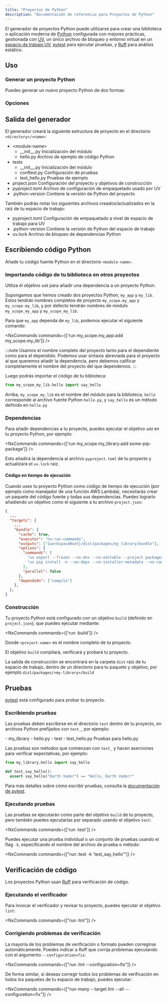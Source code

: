 ```yaml
---
title: "Proyectos de Python"
description: "Documentación de referencia para Proyectos de Python"
---
```





El generador de proyectos Python puede utilizarse para crear una biblioteca o aplicación moderna de [Python](https://www.python.org/) configurada con mejores prácticas, gestionada con [UV](https://docs.astral.sh/uv/), un único archivo de bloqueo y entorno virtual en un [espacio de trabajo UV](https://docs.astral.sh/uv/concepts/projects/workspaces/), [pytest](https://docs.pytest.org/en/stable/) para ejecutar pruebas, y [Ruff](https://docs.astral.sh/ruff/) para análisis estático.

## Uso

### Generar un proyecto Python

Puedes generar un nuevo proyecto Python de dos formas:

<RunGenerator generator="py#project" />

### Opciones

<GeneratorParameters generator="py#project" />

## Salida del generador

El generador creará la siguiente estructura de proyecto en el directorio `<directory>/<name>`:

<FileTree>

  - \<module-name>
    - \_\_init\_\_.py Inicialización del módulo
    - hello.py Archivo de ejemplo de código Python
  - tests
    - \_\_init\_\_.py Inicialización del módulo
    - conftest.py Configuración de pruebas
    - test_hello.py Pruebas de ejemplo
  - project.json Configuración del proyecto y objetivos de construcción
  - pyproject.toml Archivo de configuración de empaquetado usado por UV
  - .python-version Contiene la versión de Python del proyecto

</FileTree>

También podrás notar los siguientes archivos creados/actualizados en la raíz de tu espacio de trabajo:

<FileTree>

  - pyproject.toml Configuración de empaquetado a nivel de espacio de trabajo para UV
  - .python-version Contiene la versión de Python del espacio de trabajo
  - uv.lock Archivo de bloqueo de dependencias Python

</FileTree>

## Escribiendo código Python

Añade tu código fuente Python en el directorio `<module-name>`.

### Importando código de tu biblioteca en otros proyectos

Utiliza el objetivo `add` para añadir una dependencia a un proyecto Python.

Supongamos que hemos creado dos proyectos Python, `my_app` y `my_lib`. Estos tendrán nombres completos de proyecto `my_scope.my_app` y `my_scope.my_lib`, y por defecto tendrán nombres de módulo `my_scope_my_app` y `my_scope_my_lib`.

Para que `my_app` dependa de `my_lib`, podemos ejecutar el siguiente comando:

<NxCommands commands={['run my_scope.my_app:add my_scope.my_lib']} />

:::note
Usamos el nombre completo del proyecto tanto para el dependiente como para el dependido. Podemos usar sintaxis abreviada para el proyecto al que queremos añadir la dependencia, pero debemos calificar completamente el nombre del proyecto del que dependemos.
:::

Luego podrás importar el código de tu biblioteca:

```python title="packages/my_app/my_scope_my_app/main.py"
from my_scope_my_lib.hello import say_hello
```

Arriba, `my_scope_my_lib` es el nombre del módulo para la biblioteca, `hello` corresponde al archivo fuente Python `hello.py`, y `say_hello` es un método definido en `hello.py`

### Dependencias

Para añadir dependencias a tu proyecto, puedes ejecutar el objetivo `add` en tu proyecto Python, por ejemplo:

<NxCommands commands={['run my_scope.my_library:add some-pip-package']} />

Esto añadirá la dependencia al archivo `pyproject.toml` de tu proyecto y actualizará el `uv.lock` raíz.

#### Código en tiempo de ejecución

Cuando uses tu proyecto Python como código de tiempo de ejecución (por ejemplo como manejador de una función AWS Lambda), necesitarás crear un paquete del código fuente y todas sus dependencias. Puedes lograrlo añadiendo un objetivo como el siguiente a tu archivo `project.json`:

```json title="project.json"
{
  ...
  "targets": {
    ...
    "bundle": {
      "cache": true,
      "executor": "nx:run-commands",
      "outputs": ["{workspaceRoot}/dist/packages/my_library/bundle"],
      "options": {
        "commands": [
          "uv export --frozen --no-dev --no-editable --project packages/my_library --package my_scope.my_library -o dist/packages/my_library/bundle/requirements.txt",
          "uv pip install -n --no-deps --no-installer-metadata --no-compile-bytecode --python-platform x86_64-manylinux2014 --python `uv python pin` --target dist/packages/my_library/bundle -r dist/packages/my_library/bundle/requirements.txt"
        ],
        "parallel": false
      },
      "dependsOn": ["compile"]
    },
  },
}
```

### Construcción

Tu proyecto Python está configurado con un objetivo `build` (definido en `project.json`), que puedes ejecutar mediante:

<NxCommands commands={['run <project-name>:build']} />

Donde `<project-name>` es el nombre completo de tu proyecto.

El objetivo `build` compilará, verificará y probará tu proyecto.

La salida de construcción se encontrará en la carpeta `dist` raíz de tu espacio de trabajo, dentro de un directorio para tu paquete y objetivo, por ejemplo `dist/packages/<my-library>/build`

## Pruebas

[pytest](https://docs.pytest.org/en/stable/) está configurado para probar tu proyecto.

### Escribiendo pruebas

Las pruebas deben escribirse en el directorio `test` dentro de tu proyecto, en archivos Python prefijados con `test_`, por ejemplo:

<FileTree>
  - my_library
    - hello.py
  - test
    - test_hello.py Pruebas para hello.py
</FileTree>

Las pruebas son métodos que comienzan con `test_` y hacen aserciones para verificar expectativas, por ejemplo:

```python title="test/test_hello.py"
from my_library.hello import say_hello

def test_say_hello():
  assert say_hello("Darth Vader") == "Hello, Darth Vader!"
```

Para más detalles sobre cómo escribir pruebas, consulta la [documentación de pytest](https://docs.pytest.org/en/stable/how-to/assert.html#).

### Ejecutando pruebas

Las pruebas se ejecutarán como parte del objetivo `build` de tu proyecto, pero también puedes ejecutarlas por separado usando el objetivo `test`:

<NxCommands commands={['run <project-name>:test']} />

Puedes ejecutar una prueba individual o un conjunto de pruebas usando el flag `-k`, especificando el nombre del archivo de prueba o método:

<NxCommands commands={["run <project-name>:test -k 'test_say_hello'"]} />

## Verificación de código

Los proyectos Python usan [Ruff](https://docs.astral.sh/ruff/) para verificación de código.

### Ejecutando el verificador

Para invocar el verificador y revisar tu proyecto, puedes ejecutar el objetivo `lint`:

<NxCommands commands={["run <project-name>:lint"]} />

### Corrigiendo problemas de verificación

La mayoría de los problemas de verificación o formato pueden corregirse automáticamente. Puedes indicar a Ruff que corrija problemas ejecutando con el argumento `--configuration=fix`:

<NxCommands commands={["run <project-name>:lint --configuration=fix"]} />

De forma similar, si deseas corregir todos los problemas de verificación en todos los paquetes de tu espacio de trabajo, puedes ejecutar:

<NxCommands commands={["run-many --target lint --all --configuration=fix"]} />